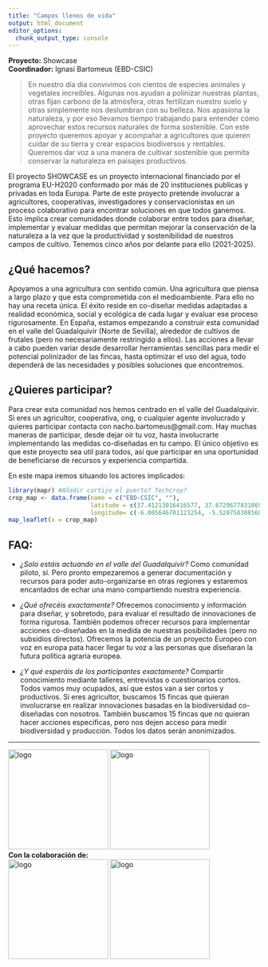 ```yaml
---
title: "Campos llenos de vida"
output: html_document
editor_options: 
  chunk_output_type: console
---
```


**Proyecto:** Showcase     
**Coordinador:** Ignasi Bartomeus (EBD-CSIC)  

> En nuestro día día convivimos con cientos de especies animales y vegetales increíbles. Algunas nos ayudan a polinizar nuestras plantas, otras fijan carbono de la atmósfera, otras fertilizan nuestro suelo y otras simplemente nos deslumbran con su belleza. Nos apasiona la naturaleza, y por eso llevamos tiempo trabajando para entender cómo aprovechar estos recursos naturales de forma sostenible. Con este proyecto queremos apoyar y acompañar a agricultores que quieren cuidar de su tierra y crear espacios biodiversos y rentables. Queremos dar voz a una manera de cultivar sostenible que permita conservar la naturaleza en paisajes productivos.

El proyecto SHOWCASE es un proyecto internacional financiado por el programa EU-H2020 conformado por más de 20 instituciones publicas y privadas en toda Europa. Parte de este proyecto pretende involucrar a agricultores, cooperativas, investigadores y conservacionistas en un proceso colaborativo para encontrar soluciones en que todos ganemos. Esto implica crear comunidades donde colaborar entre todos para diseñar, implementar y evaluar medidas que permitan mejorar la conservación de la naturaleza a la vez que la productividad y sostenibilidad de nuestros campos de cultivo. Tenemos cinco años por delante para ello (2021-2025).

## ¿Qué hacemos?

Apoyamos a una agricultura con sentido común. Una agricultura que piensa a largo plazo y que esta comprometida con el medioambiente. Para ello no hay una receta única. El éxito reside en co-diseñar medidas adaptadas a realidad económica, social y ecológica de cada lugar y evaluar ese proceso rigurosamente. En España, estamos empezando a construir esta comunidad en el valle del Guadalquivir (Norte de Sevilla), alrededor de cultivos de frutales (pero no necesariamente restringido a ellos). Las acciones a llevar a cabo pueden variar desde desarrollar herramientas sencillas para medir el potencial polinizador de las fincas, hasta optimizar el uso del agua, todo dependerá de las necesidades y posibles soluciones que encontremos.

## ¿Quieres participar?

Para crear esta comunidad nos hemos centrado en el valle del Guadalquivir. Si eres un agricultor, cooperativa, ong, o cualquier agente involucrado y quieres participar contacta con nacho.bartomeus@gmail.com. Hay muchas maneras de participar, desde dejar oír tu voz, hasta involucrarte implementando las medidas co-diseñadas en tu campo. El único objetivo es que este proyecto sea util para todos, así que participar en una oportunidad de beneficiarse de recursos y experiencia compartida.

En este mapa iremos situando los actores implicados:   
```r
library(mapr) #Añadir cortijo el puerto? Techcrop?
crop_map <- data.frame(name = c("EBD-CSIC", ""),
                       latitude = c(37.41213016416577, 37.672967783186955), 
                       longitude= c(-6.005646701123254, -5.529750308568409))
map_leaflet(x = crop_map) 
```

## FAQ:

- *¿Solo estáis actuando en el valle del Guadalquivir?* Como comunidad piloto, sí. Pero pronto empezaremos a generar documentación y recursos para poder auto-organizarse en otras regiones y estaremos encantados de echar una mano compartiendo nuestra experiencia.   

- *¿Qué ofrecéis exactamente?* Ofrecemos conocimiento y información para diseñar, y sobretodo, para evaluar el resultado de innovaciones de forma rigurosa. También podemos ofrecer recursos para implementar acciones co-diseñadas en la medida de nuestras posibilidades (pero no subsidios directos). Ofrecemos la potencia de un proyecto Europeo con voz en europa pata hacer llegar tu voz a las personas que diseñaran la futura política agraria europea.    

- *¿Y qué esperáis de los participantes exactamente?* Compartir conocimiento mediante talleres, entrevistas o cuestionarios cortos. Todos vamos muy ocupados, así que estos van a ser cortos y productivos. Si eres agricultor, buscamos 15 fincas que quieran involucrarse en realizar innovaciones basadas en la biodiversidad co-diseñadas con nosotros. También buscamos 15 fincas que no quieran hacer acciones especificas, pero nos dejen acceso para medir biodiversidad y producción. Todos los datos serán anonimizados.

------
<img src="media/EUH2020.jpg" alt="logo" width="200"/>
<img src="media/SHOWCASE.png" alt="logo" width="200"/>    
**Con la colaboración de:**   
<img src="media/AAS.png" alt="logo" width="200"/>
<img src="media/Logo-EBD.jpg" alt="logo" width="200"/>




